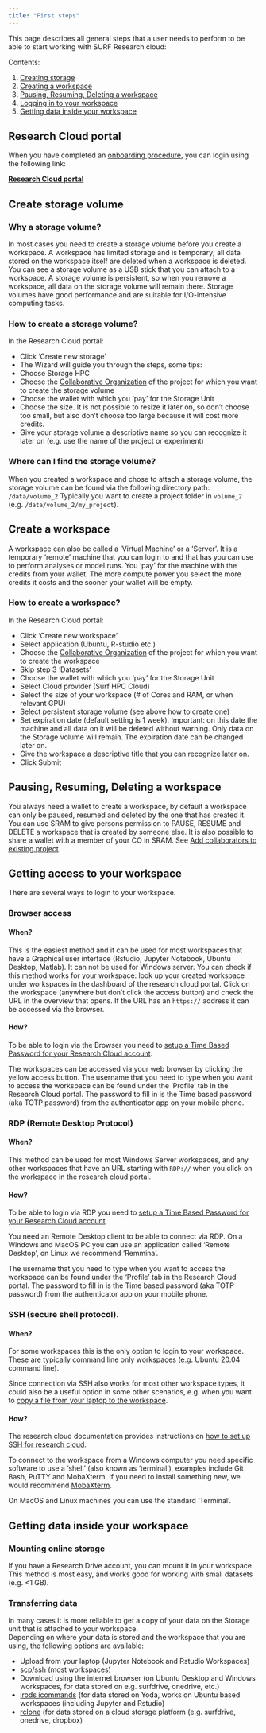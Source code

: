 ```yaml
---
title: "First steps"
---
```


This page describes all general steps that a user needs to perform to be able to start working with SURF Research cloud:

Contents:

1. [Creating storage](#create-storage)
2. [Creating a workspace](#create-a-workspace)
3. [Pausing, Resuming, Deleting a workspace](#pausing-resuming-deleting-a-workspace)
4. [Logging in to your workspace](#getting-access-to-your-workspace)
5. [Getting data inside your workspace](#getting-data-inside-your-workspace)

## Research Cloud portal

When you have completed an [onboarding procedure](https://utrechtuniversity.github.io/vre-docs/docs/accounts.html), you can login using the following link: 

[**Research Cloud portal**](https://portal.live.surfresearchcloud.nl/)

## Create storage volume

### Why a storage volume?
In most cases you need to create a storage volume before you create a workspace. A workspace has limited storage and is temporary; all data stored on the workspace itself are deleted when a workspace is deleted. You can see a storage volume as a USB stick that you can attach to a workspace. A storage volume is persistent, so when you remove a workspace, all data on the storage volume will remain there. Storage volumes have good performance and are suitable for I/O-intensive computing tasks.

### How to create a storage volume?
In the Research Cloud portal:

-   Click 'Create new storage'
-   The Wizard will guide you through the steps, some tips:
-   Choose Storage HPC
-   Choose the [Collaborative Organization](https://servicedesk.surf.nl/wiki/pages/viewpage.action?pageId=17825822) of the project for which you want to create the storage volume
-   Choose the wallet with which you 'pay' for the Storage Unit
-   Choose the size. It is not possible to resize it later on, so don't choose too small, but also don't choose too large because it will cost more credits.
-   Give your storage volume a descriptive name so you can recognize it later on (e.g. use the name of the project or experiment)

### Where can I find the storage volume?
When you created a workspace and chose to attach a storage volume, the storage volume can be found via the following directory path: `/data/volume_2`
Typically you want to create a project folder in `volume_2` (e.g. `/data/volume_2/my_project`).

## Create a workspace
A workspace can also be called a 'Virtual Machine' or a 'Server'. It is a temporary 'remote' machine that you can login to and that has you can use to perform analyses or model runs. You 'pay' for the machine with the credits from your wallet. The more compute power you select the more credits it costs and the sooner your wallet will be empty.

### How to create a workspace?
In the Research Cloud portal:

-   Click 'Create new workspace'
-   Select application (Ubuntu, R-studio etc.)
-   Choose the [Collaborative Organization](https://servicedesk.surf.nl/wiki/pages/viewpage.action?pageId=17825822) of the project for which you want to create the workspace
-   Skip step 3 'Datasets'
-   Choose the wallet with which you 'pay' for the Storage Unit
-   Select Cloud provider (Surf HPC Cloud)
-   Select the size of your workspace (# of Cores and RAM, or when relevant GPU)
-   Select persistent storage volume (see above how to create one)
-   Set expiration date (default setting is 1 week). Important: on this date the machine and all data on it will be deleted without warning. Only data on the Storage volume will remain. The expiration date can be changed later on.
-   Give the workspace a descriptive title that you can recognize later on.
-   Click Submit


## Pausing, Resuming, Deleting a workspace
You always need a wallet to create a workspace, by default a workspace can only be paused, resumed and deleted by the one that has created it. You can use SRAM to give persons permission to PAUSE, RESUME and DELETE a workspace that is created by someone else. It is also possible to share a wallet with a member of your CO in SRAM. See [Add collaborators to existing project](https://servicedesk.surf.nl/wiki/display/WIKI/Invite+admins+and+members+to+a+collaboration).


## Getting access to your workspace

There are several ways to login to your workspace. 

### Browser access

#### When?
This is the easiest method and it can be used for most workspaces that have a Graphical user interface (Rstudio, Jupyter Notebook, Ubuntu Desktop, Matlab). It can not be used for Windows server. 
You can check if this method works for your workspace: look up your created workspace under workspaces in the dashboard of the research cloud portal. Click on the workspace (anywhere but don't click the access button) and check the URL in the overview that opens. If the URL has an `https://` address it can be accessed via the browser.

#### How?
To be able to login via the Browser you need to [setup a Time Based Password for your Research Cloud account](https://servicedesk.surf.nl/wiki/display/WIKI/Log+in+to+your+workspace#Logintoyourworkspace-WorkspaceAccesswithTOTP).

The workspaces can be accessed via your web browser by clicking the yellow access button. The username that you need to type when you want to access the workspace can be found under the 'Profile' tab in the Research Cloud portal. The password to fill in is the Time based password (aka TOTP password) from the authenticator app on your mobile phone.

### RDP (Remote Desktop Protocol)

#### When?
This method can be used for most Windows Server workspaces, and any other workspaces that have an URL starting with `RDP://` when you click on the workspace in the research cloud portal.

#### How?
To be able to login via RDP you need to [setup a Time Based Password for your Research Cloud account](https://servicedesk.surf.nl/wiki/display/WIKI/Log+in+to+your+workspace#Logintoyourworkspace-WorkspaceAccesswithTOTP).

You need an Remote Desktop client to be able to connect via RDP. On a Windows and MacOS PC you can use an application called 'Remote Desktop', on Linux we recommend 'Remmina'.

The username that you need to type when you want to access the workspace can be found under the 'Profile' tab in the Research Cloud portal. The password to fill in is the Time based password (aka TOTP password) from the authenticator app on your mobile phone.

### SSH (secure shell protocol). 

#### When?
For some workspaces this is the only option to login to your workspace. These are typically command line only workspaces (e.g. Ubuntu 20.04 command line).

Since connection via SSH also works for most other workspace types, it could also be a useful option in some other scenarios, e.g. when you want to [copy a file from your laptop to the workspace](manuals/ssh-data-transfer-methods.qmd).

#### How?
The research cloud documentation provides instructions on [how to set up SSH for research cloud](https://servicedesk.surf.nl/wiki/display/WIKI/Log+in+to+your+workspace#Logintoyourworkspace-AccessaworkspacewithSSH).

To connect to the workspace from a Windows computer you need specific software to use a ‘shell’ (also known as ‘terminal’), examples include Git Bash, PuTTY and MobaXterm. If you need to install something new, we would recommend [MobaXterm](https://mobaxterm.mobatek.net/).

On MacOS and Linux machines you can use the standard ‘Terminal’.

## Getting data inside your workspace

### Mounting online storage
If you have a Research Drive account, you can mount it in your workspace. This method is most easy, and works good for working with small datasets (e.g. <1 GB).

### Transferring data
In many cases it is more reliable to get a copy of your data on the Storage unit that is attached to your workspace.  
Depending on where your data is stored and the workspace that you are using, the following options are available:

-   Upload from your laptop (Jupyter Notebook and Rstudio Workspaces)
-   [scp/ssh](manuals/ssh-data-transfer-methods.qmd) (most workspaces)
-   Download using the internet browser (on Ubuntu Desktop and Windows workspaces, for data stored on e.g. surfdrive, onedrive, etc.)
-   [irods icommands](manuals/icommands.qmd) (for data stored on Yoda, works on Ubuntu based workspaces (including Jupyter and Rstudio)
-   [rclone](manuals/rclone-researchcloud.qmd) (for data stored on a cloud storage platform (e.g. surfdrive, onedrive, dropbox)

